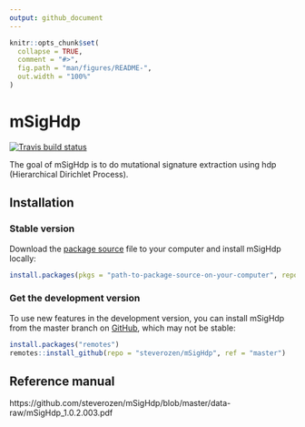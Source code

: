 ```yaml
---
output: github_document
---
```


<!-- README.md is generated from README.Rmd. Please edit that file -->

```r
knitr::opts_chunk$set(
  collapse = TRUE,
  comment = "#>",
  fig.path = "man/figures/README-",
  out.width = "100%"
)
```

# mSigHdp

<!-- badges: start -->
[![Travis build status](https://travis-ci.com/steverozen/mSigHdp.svg?token=4tzsJkhpLqWUuJC1zszF&branch=master)](https://travis-ci.com/steverozen/mSigHdp)
<!-- badges: end -->

The goal of mSigHdp is to do mutational signature extraction using hdp (Hierarchical Dirichlet Process).

## Installation

### Stable version
Download the [package source](https://github.com/steverozen/mSigHdp/blob/master/data-raw/source-file/mSigHdp_1.0.2.003.tar.gz?raw=true) file to your computer and install mSigHdp locally:

``` r
install.packages(pkgs = "path-to-package-source-on-your-computer", repos = NULL, type = "source")
```

### Get the development version

To use new features in the development version,
you can install mSigHdp from the master branch on [GitHub](https://github.com/),
which may not be stable:

``` r
install.packages("remotes")
remotes::install_github(repo = "steverozen/mSigHdp", ref = "master")
```
## Reference manual

https://github.com/steverozen/mSigHdp/blob/master/data-raw/mSigHdp_1.0.2.003.pdf
